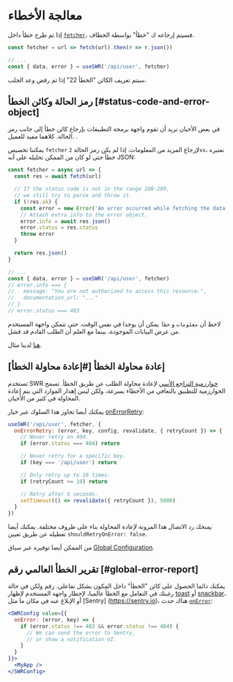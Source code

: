 

# معالجة الأخطاء 

 إذا تم طرح خطأ داخل [`fetcher`](/docs/data-fetching)، فسيتم إرجاعه ك "خطأ" بواسطة الخطاف.

```js
const fetcher = url => fetch(url).then(r => r.json())

// ...
const { data, error } = useSWR('/api/user', fetcher)
```

سيتم تعريف الكائن "الخطأ 22" إذا تم رفض وعد الجلب. 
 
## رمز الحالة وكائن الخطأ [#status-code-and-error-object] 
 
في بعض الأحيان نريد أن تقوم واجهة برمجة التطبيقات بإرجاع كائن خطأ إلى جانب رمز الحالة. 
كلاهما مفيد للعميل. . 
 
يمكننا تخصيص `fetcher` لإرجاع المزيد من المعلومات. إذا لم يكن رمز الحالة `2xx`، 
نعتبره خطأ حتى لو كان من الممكن تحليله على أنه JSON:

```js
const fetcher = async url => {
  const res = await fetch(url)

  // If the status code is not in the range 200-299,
  // we still try to parse and throw it.
  if (!res.ok) {
    const error = new Error('An error occurred while fetching the data.')
    // Attach extra info to the error object.
    error.info = await res.json()
    error.status = res.status
    throw error
  }

  return res.json()
}

// ...
const { data, error } = useSWR('/api/user', fetcher)
// error.info === {
//   message: "You are not authorized to access this resource.",
//   documentation_url: "..."
// }
// error.status === 403
```

<Callout emoji="💡">
  لاحظ أن <code>معلومات</code> و <code>خطأ</code> يمكن أن يوجدا في نفس الوقت. حتى تتمكن واجهة المستخدم من عرض البيانات الموجودة،
  بينما مع العلم أن الطلب القادم قد فشل.
</Callout>

[هنا](/examples/error-handling) لدينا مثال.

## إعادة محاولة الخطأ [#إعادة محاولة الخطأ]

تستخدم SWR [خوارزمية التراجع الأسي](https://en.wikipedia.org/wiki/Exponential_backoff) لإعادة محاولة الطلب عن طريق الخطأ. 
تسمح الخوارزمية للتطبيق بالتعافي من الأخطاء بسرعة، ولكن ليس إهدار الموارد التي يتم إعادة المحاولة في كثير من الأحيان. 
 
يمكنك أيضا تجاوز هذا السلوك عبر خيار [onErrorRetry](/docs/api#options):

```js
useSWR('/api/user', fetcher, {
  onErrorRetry: (error, key, config, revalidate, { retryCount }) => {
    // Never retry on 404.
    if (error.status === 404) return

    // Never retry for a specific key.
    if (key === '/api/user') return

    // Only retry up to 10 times.
    if (retryCount >= 10) return

    // Retry after 5 seconds.
    setTimeout(() => revalidate({ retryCount }), 5000)
  }
})
```

يمنحك رد الاتصال هذا المرونة لإعادة المحاولة بناء على ظروف مختلفة. يمكنك أيضا تعطيله عن طريق تعيين `shouldRetryOnError: false`. 
 
من الممكن أيضا توفيره عبر سياق [Global Configuration](/docs/global-configuration).

## تقرير الخطأ العالمي  رقم [#global-error-report]

 يمكنك دائما الحصول على كائن "الخطأ" داخل المكون بشكل تفاعلي. رقم 
 ولكن في حالة رغبتك في التعامل مع الخطأ عالميا، لإخطار واجهة المستخدم لإظهار [toast](https://vercel.com/design/toast) أو [snackbar](https://material.io/components/snackbars)، أو الإبلاغ عنه في مكان ما مثل [Sentry] (https://sentry.io)، 
هناك حدث [`onError`](/docs/api#options):


```jsx
<SWRConfig value={{
  onError: (error, key) => {
    if (error.status !== 403 && error.status !== 404) {
      // We can send the error to Sentry,
      // or show a notification UI.
    }
  }
}}>
  <MyApp />
</SWRConfig>
```

